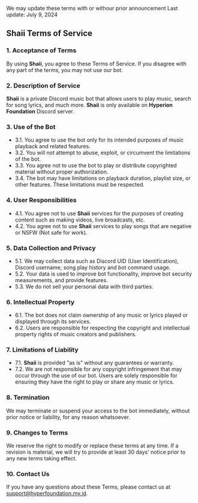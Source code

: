 
<Callout type='info' emoji='ℹ️'>
  We may update these terms with or withour prior announcement
</Callout>

<Callout type='info' emoji='ℹ️'>
  Last update: July 9, 2024
</Callout>

## Shaii Terms of Service

### 1. Acceptance of Terms
By using **Shaii**, you agree to these Terms of Service. If you disagree with any part of the terms, you may not use our bot.

### 2. Description of Service
**Shaii** is a private Discord music bot that allows users to play music, search for song lyrics, and much more. **Shaii** is only available on **Hyperion Foundation** Discord server.

### 3. Use of the Bot
- 3.1. You agree to use the bot only for its intended purposes of music playback and related features.
- 3.2. You will not attempt to abuse, exploit, or circumvent the limitations of the bot.
- 3.3. You agree not to use the bot to play or distribute copyrighted material without proper authorization.
- 3.4. The bot may have limitations on playback duration, playlist size, or other features. These limitations must be respected.

### 4. User Responsibilities
- 4.1. You agree not to use **Shaii** services for the purposes of creating content such as making videos, live broadcasts, etc.
- 4.2. You agree not to use **Shaii** services to play songs that are negative or NSFW (Not safe for work).

### 5. Data Collection and Privacy
- 5.1. We may collect data such as Discord UID (User Identification), Discord username, song play history and bot command usage.
- 5.2. Your data is used to improve bot functionality, improve bot security measurements, and provide features.
- 5.3. We do not sell your personal data with third parties.

### 6. Intellectual Property
- 6.1. The bot does not claim ownership of any music or lyrics played or displayed through its services.
- 6.2. Users are responsible for respecting the copyright and intellectual property rights of music creators and publishers.

### 7. Limitations of Liability
- 7.1. **Shaii** is provided "as is" without any guarantees or warranty.
- 7.2. We are not responsible for any copyright infringement that may occur through the use of our bot. Users are solely responsible for ensuring they have the right to play or share any music or lyrics.

### 8. Termination
We may terminate or suspend your access to the bot immediately, without prior notice or liability, for any reason whatsoever.

### 9. Changes to Terms
We reserve the right to modify or replace these terms at any time. If a revision is material, we will try to provide at least 30 days' notice prior to any new terms taking effect.

### 10. Contact Us
If you have any questions about these Terms, please contact us at [support@hyperfoundation.my.id](mailto:support@hyperfoundation.my.id).
